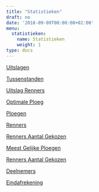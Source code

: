 ```yaml
---
title: "Statistieken"
draft: no
date: '2018-09-09T00:00:00+02:00'
menu:
  statistieken:
    name: Statistieken
    weight: 1
type: docs
---
```


[Uitslagen](/statistieken/uitslagen/ "Uitslagen")

[Tussenstanden](/statistieken/tussenstanden/ "Tussenstanden")

[Uitslag Renners](/statistieken/Uitslag-Renners/ "Uitslag Renners")

[Optimale Ploeg](/statistieken/Optimale-Ploeg/ "Optimale Ploeg")

[Ploegen](/statistieken/ploegen/ "Ploegen")

[Renners](/statistieken/renners/ "Renners")

[Renners Aantal Gekozen](/statistieken/renners-aantal-gekozen/ "Renners Aantal Gekozen")

[Meest Gelijke Ploegen](/statistieken/Meest-Gelijke-Ploegen/ "Meest Gelijke Ploegen")
 
[Renners Aantal Gekozen](/statistieken/Renners-Aantal-Gekozen/ "Renners Aantal Gekozen")

[Deelnemers](/statistieken/deelnemers/ "Deelnemers")

[Eindafrekening](/statistieken/Eindafrekening/ "Eindafrekening")

